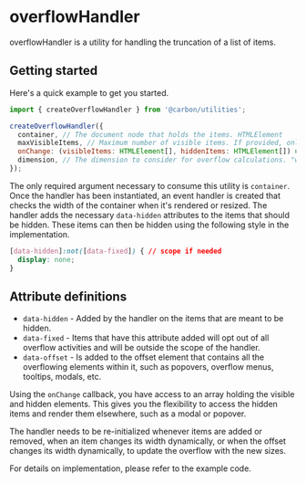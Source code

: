 
<Meta of={OverflowHandlerStories} />

# overflowHandler

overflowHandler is a utility for handling the truncation of a list of items.

## Getting started

Here's a quick example to get you started.

```js
import { createOverflowHandler } from '@carbon/utilities';

createOverflowHandler({
  container, // The document node that holds the items. HTMLElement
  maxVisibleItems, // Maximum number of visible items. If provided, only this number of items will be shown. number | undefined
  onChange: (visibleItems: HTMLElement[], hiddenItems: HTMLElement[]) => void, // Callback function invoked when the visible and hidden items change.
  dimension, // The dimension to consider for overflow calculations. "width" | "height" | undefined
});
```

The only required argument necessary to consume this utility is `container`.
Once the handler has been instantiated, an event handler is created that checks
the width of the container when it's rendered or resized. The handler adds the
necessary `data-hidden` attributes to the items that should be hidden. These
items can then be hidden using the following style in the implementation.

```css
[data-hidden]:not([data-fixed]) { // scope if needed
  display: none;
}
```

## Attribute definitions

- `data-hidden` - Added by the handler on the items that are meant to be hidden.
- `data-fixed` - Items that have this attribute added will opt out of all
  overflow activities and will be outside the scope of the handler.
- `data-offset` - Is added to the offset element that contains all the
  overflowing elements within it, such as popovers, overflow menus, tooltips,
  modals, etc.

Using the `onChange` callback, you have access to an array holding the visible
and hidden elements. This gives you the flexibility to access the hidden items
and render them elsewhere, such as a modal or popover.

The handler needs to be re-initialized whenever items are added or removed, when
an item changes its width dynamically, or when the offset changes its width
dynamically, to update the overflow with the new sizes.

For details on implementation, please refer to the example code.

